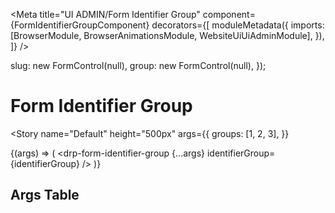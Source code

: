 


<Meta
  title="UI ADMIN/Form Identifier Group"
  component={FormIdentifierGroupComponent}
  decorators={[
    moduleMetadata({
      imports: [BrowserModule, BrowserAnimationsModule, WebsiteUiUiAdminModule],
    }),
  ]}
/>

  slug: new FormControl(null),
  group: new FormControl(null),
});

# Form Identifier Group

<Story
  name="Default"
  height="500px"
  args={{
    groups: [1, 2, 3],
  }}
>
  {(args) => (
    <drp-form-identifier-group {...args} identifierGroup={identifierGroup} />
  )}
</Story>

## Args Table

<ArgsTable of={FormIdentifierGroupComponent} />
